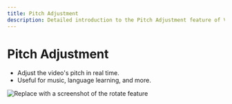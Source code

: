 ```yaml
---
title: Pitch Adjustment
description: Detailed introduction to the Pitch Adjustment feature of VideoRoll
---
```


# Pitch Adjustment

- Adjust the video's pitch in real time.
- Useful for music, language learning, and more.

![Replace with a screenshot of the rotate feature](../../assets/image/video.png)